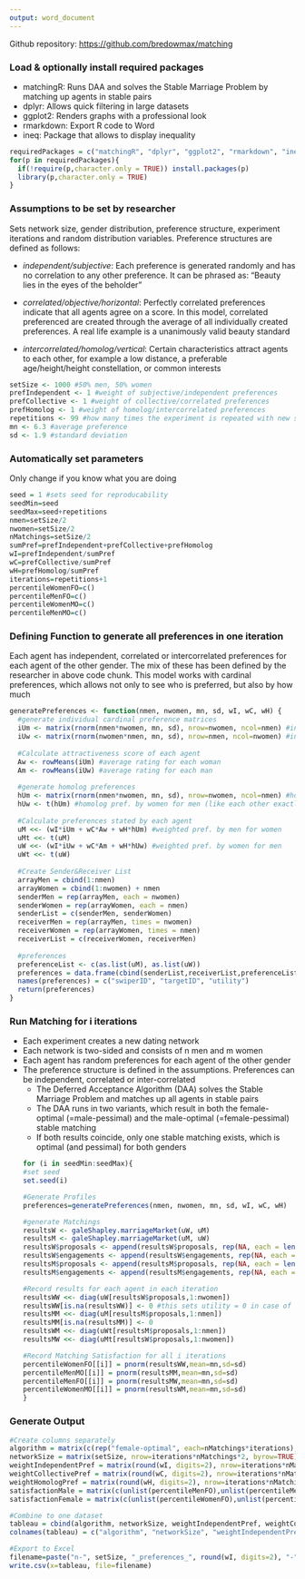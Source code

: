 ```yaml
---
output: word_document
---
```

Github repository: <https://github.com/bredowmax/matching>

### Load & optionally install required packages
- matchingR: Runs DAA and solves the Stable Marriage Problem by matching up agents in stable pairs
- dplyr:  Allows quick filtering in large datasets
- ggplot2: Renders graphs with a professional look
- rmarkdown: Export R code to Word
- ineq: Package that allows to display inequality
```r
requiredPackages = c("matchingR", "dplyr", "ggplot2", "rmarkdown", "ineq", "reshape2", "ggthemes", "cowplot", "grid", "scales", "Rserve")
for(p in requiredPackages){
  if(!require(p,character.only = TRUE)) install.packages(p)
  library(p,character.only = TRUE)
}
```

### Assumptions to be set by researcher
Sets network size, gender distribution, preference structure, experiment iterations and random distribution variables. Preference structures are defined as follows:

- *independent/subjective*: Each preference is generated randomly and has no correlation to any other preference. It can be phrased as: "Beauty lies in the eyes of the beholder"

- *correlated/objective/horizontal*: Perfectly correlated preferences indicate that all agents agree on a score. In this model, correlated preferenced are created through the average of all individually created preferences. A real life example is a unanimously valid beauty standard

- *intercorrelated/homolog/vertical*: Certain characteristics attract agents to each other, for example a low distance, a preferable age/height/height constellation, or common interests
```r
setSize <- 1000 #50% men, 50% women
prefIndependent <- 1 #weight of subjective/independent preferences
prefCollective <- 1 #weight of collective/correlated preferences
prefHomolog <- 1 #weight of homolog/intercorrelated preferences
repetitions <- 99 #how many times the experiment is repeated with new set of random preferences
mn <- 6.3 #average preference
sd <- 1.9 #standard deviation
```

### Automatically set parameters
Only change if you know what you are doing
```r
seed = 1 #sets seed for reproducability
seedMin=seed
seedMax=seed+repetitions
nmen=setSize/2
nwomen=setSize/2
nMatchings=setSize/2
sumPref=prefIndependent+prefCollective+prefHomolog
wI=prefIndependent/sumPref
wC=prefCollective/sumPref
wH=prefHomolog/sumPref
iterations=repetitions+1
percentileWomenFO=c()
percentileMenFO=c()
percentileWomenMO=c()
percentileMenMO=c()
```

### Defining Function to generate all preferences in one iteration
Each agent has independent, correlated or intercorrelated preferences for each agent of the other gender. The mix of these has been defined by the researcher in above code chunk. This model works with cardinal preferences, which allows not only to see who is preferred, but also by how much
```r
generatePreferences <- function(nmen, nwomen, mn, sd, wI, wC, wH) {
  #generate individual cardinal preference matrices
  iUm <- matrix(rnorm(nmen*nwomen, mn, sd), nrow=nwomen, ncol=nmen) #independent pref. by men for women
  iUw <- matrix(rnorm(nwomen*nmen, mn, sd), nrow=nmen, ncol=nwomen) #independent pref. by women for men
  
  #Calculate attractiveness score of each agent
  Aw <- rowMeans(iUm) #average rating for each woman
  Am <- rowMeans(iUw) #average rating for each man
  
  #generate homolog preferences
  hUm <- matrix(rnorm(nmen*nwomen, mn, sd), nrow=nwomen, ncol=nmen) #homolog pref. by men for women
  hUw <- t(hUm) #homolog pref. by women for men (like each other exactly the same)
  
  #Calculate preferences stated by each agent
  uM <<- (wI*iUm + wC*Aw + wH*hUm) #weighted pref. by men for women
  uMt <<- t(uM)
  uW <<- (wI*iUw + wC*Am + wH*hUw) #weighted pref. by women for men
  uWt <<- t(uW)
  
  #Create Sender&Receiver List
  arrayMen = cbind(1:nmen)
  arrayWomen = cbind(1:nwomen) + nmen
  senderMen = rep(arrayMen, each = nwomen)
  senderWomen = rep(arrayWomen, each = nmen)
  senderList = c(senderMen, senderWomen)
  receiverMen = rep(arrayMen, times = nwomen)
  receiverWomen = rep(arrayWomen, times = nmen)
  receiverList = c(receiverWomen, receiverMen)
  
  #preferences
  preferenceList <- c(as.list(uM), as.list(uW))
  preferences = data.frame(cbind(senderList,receiverList,preferenceList))
  names(preferences) = c("swiperID", "targetID", "utility")
  return(preferences)
}
```

### Run Matching for i iterations
- Each experiment creates a new dating network
- Each network is two-sided and consists of n men and m women
- Each agent has random preferences for each agent of the other gender
- The preference structure is defined in the assumptions. Preferences can be independent, correlated or inter-correlated
  + The Deferred Acceptance Algorithm (DAA) solves the Stable Marriage Problem and matches up all agents in stable pairs
  + The DAA runs in two variants, which result in both the female-optimal (=male-pessimal) and the male-optimal (=female-pessimal) stable matching
  + If both results coincide, only one stable matching exists, which is optimal (and pessimal) for both genders
```r
for (i in seedMin:seedMax){
  #set seed
  set.seed(i)
  
  #Generate Profiles
  preferences=generatePreferences(nmen, nwomen, mn, sd, wI, wC, wH)
  
  #generate Matchings
  resultsW <- galeShapley.marriageMarket(uW, uM) 
  resultsM <- galeShapley.marriageMarket(uM, uW)
  resultsW$proposals <- append(resultsW$proposals, rep(NA, each = length(resultsW$single.reviewers)))
  resultsW$engagements <- append(resultsW$engagements, rep(NA, each = length(resultsW$single.proposers)))
  resultsM$proposals <- append(resultsM$proposals, rep(NA, each = length(resultsM$single.reviewers)))
  resultsM$engagements <- append(resultsM$engagements, rep(NA, each = length(resultsM$single.proposers)))

  #Record results for each agent in each iteration
  resultsWW <<- diag(uW[resultsW$proposals,1:nwomen])
  resultsWW[is.na(resultsWW)] <- 0 #this sets utility = 0 in case of no match
  resultsMM <<- diag(uM[resultsM$proposals,1:nmen])
  resultsMM[is.na(resultsMM)] <- 0
  resultsWM <<- diag(uWt[resultsM$proposals,1:nmen])
  resultsMW <<- diag(uMt[resultsW$proposals,1:nwomen])

  #Record Matching Satisfaction for all i iterations
  percentileWomenFO[[i]] = pnorm(resultsWW,mean=mn,sd=sd)
  percentileMenMO[[i]] = pnorm(resultsMM,mean=mn,sd=sd)
  percentileMenFO[[i]] = pnorm(resultsMW,mean=mn,sd=sd)
  percentileWomenMO[[i]] = pnorm(resultsWM,mean=mn,sd=sd)
}
```

### Generate Output
```r
#Create columns separately
algorithm = matrix(c(rep("female-optimal", each=nMatchings*iterations), rep("male-optimal", each=nMatchings*iterations)), byrow=TRUE)
networkSize = matrix(setSize, nrow=iterations*nMatchings*2, byrow=TRUE)
weightIndependentPref = matrix(round(wI, digits=2), nrow=iterations*nMatchings*2, byrow=TRUE)
weightCollectivePref = matrix(round(wC, digits=2), nrow=iterations*nMatchings*2, byrow=TRUE)
weightHomologPref = matrix(round(wH, digits=2), nrow=iterations*nMatchings*2, byrow=TRUE)
satisfactionMale = matrix(c(unlist(percentileMenFO),unlist(percentileMenMO)), nrow=iterations*nMatchings*2, byrow=TRUE)
satisfactionFemale = matrix(c(unlist(percentileWomenFO),unlist(percentileWomenMO)), nrow=iterations*nMatchings*2, byrow=TRUE)

#Combine to one dataset
tableau = cbind(algorithm, networkSize, weightIndependentPref, weightCollectivePref, weightHomologPref, satisfactionMale, satisfactionFemale)
colnames(tableau) = c("algorithm", "networkSize", "weightIndependentPref", "weightCollectivePref", "weightHomologPref", "maleSatisfaction", "femaleSatisfaction")

#Export to Excel
filename=paste("n-", setSize, "_preferences_", round(wI, digits=2), "-", round(wC, digits=2), "-", round(wH, digits=2), "_iterations-", iterations, ".csv", sep="")
write.csv(x=tableau, file=filename)
```
